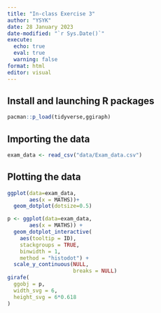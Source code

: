 ```yaml
---
title: "In-class Exercise 3"
author: "YSYK"
date: 28 January 2023
date-modified: "`r Sys.Date()`"
execute: 
  echo: true
  eval: true
  warning: false
format: html
editor: visual
---
```


## Install and launching R packages

```r
pacman::p_load(tidyverse,ggiraph)
```

## Importing the data

```r
exam_data <- read_csv("data/Exam_data.csv")
```

## Plotting the data

```r
ggplot(data=exam_data,
       aes(x = MATHS))+
  geom_dotplot(dotsize=0.5)

```

```r
p <- ggplot(data=exam_data, 
       aes(x = MATHS)) +
  geom_dotplot_interactive(
    aes(tooltip = ID),
    stackgroups = TRUE, 
    binwidth = 1, 
    method = "histodot") +
  scale_y_continuous(NULL, 
                     breaks = NULL)
girafe(
  ggobj = p,
  width_svg = 6,
  height_svg = 6*0.618
)

```

